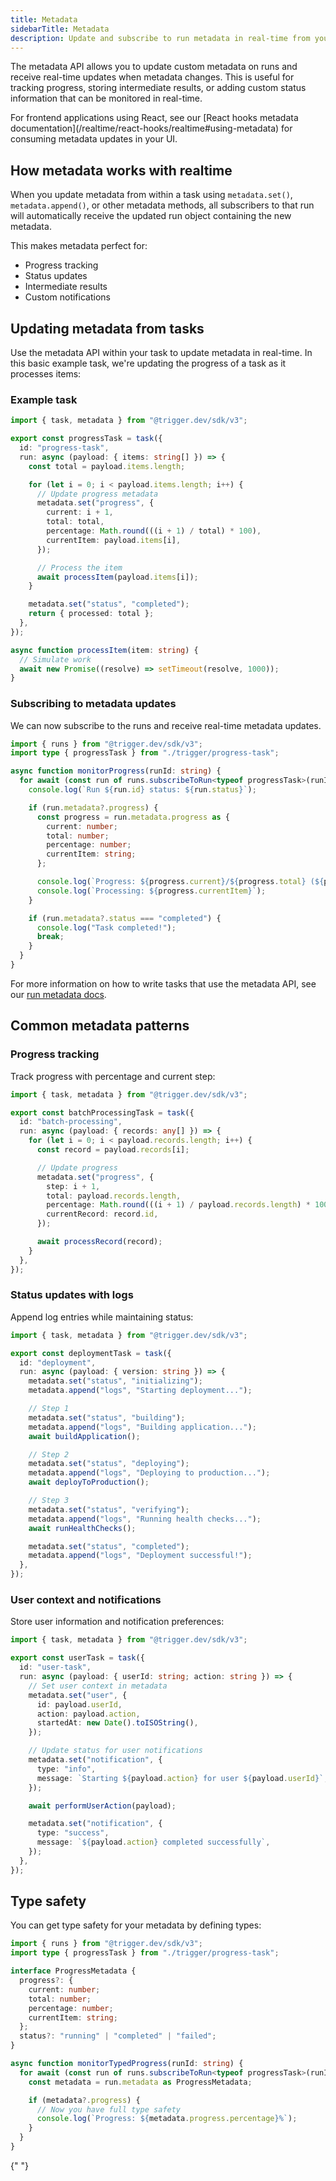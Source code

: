 ```yaml
---
title: Metadata
sidebarTitle: Metadata
description: Update and subscribe to run metadata in real-time from your backend
---
```



The metadata API allows you to update custom metadata on runs and receive real-time updates when metadata changes. This is useful for tracking progress, storing intermediate results, or adding custom status information that can be monitored in real-time.

<Note>
  For frontend applications using React, see our [React hooks metadata
  documentation](/realtime/react-hooks/realtime#using-metadata) for consuming metadata updates in
  your UI.
</Note>

## How metadata works with realtime

When you update metadata from within a task using `metadata.set()`, `metadata.append()`, or other metadata methods, all subscribers to that run will automatically receive the updated run object containing the new metadata.

This makes metadata perfect for:

- Progress tracking
- Status updates
- Intermediate results
- Custom notifications

## Updating metadata from tasks

Use the metadata API within your task to update metadata in real-time. In this basic example task, we're updating the progress of a task as it processes items:

### Example task

```ts
import { task, metadata } from "@trigger.dev/sdk/v3";

export const progressTask = task({
  id: "progress-task",
  run: async (payload: { items: string[] }) => {
    const total = payload.items.length;

    for (let i = 0; i < payload.items.length; i++) {
      // Update progress metadata
      metadata.set("progress", {
        current: i + 1,
        total: total,
        percentage: Math.round(((i + 1) / total) * 100),
        currentItem: payload.items[i],
      });

      // Process the item
      await processItem(payload.items[i]);
    }

    metadata.set("status", "completed");
    return { processed: total };
  },
});

async function processItem(item: string) {
  // Simulate work
  await new Promise((resolve) => setTimeout(resolve, 1000));
}
```

### Subscribing to metadata updates

We can now subscribe to the runs and receive real-time metadata updates.

```ts
import { runs } from "@trigger.dev/sdk/v3";
import type { progressTask } from "./trigger/progress-task";

async function monitorProgress(runId: string) {
  for await (const run of runs.subscribeToRun<typeof progressTask>(runId)) {
    console.log(`Run ${run.id} status: ${run.status}`);

    if (run.metadata?.progress) {
      const progress = run.metadata.progress as {
        current: number;
        total: number;
        percentage: number;
        currentItem: string;
      };

      console.log(`Progress: ${progress.current}/${progress.total} (${progress.percentage}%)`);
      console.log(`Processing: ${progress.currentItem}`);
    }

    if (run.metadata?.status === "completed") {
      console.log("Task completed!");
      break;
    }
  }
}
```

For more information on how to write tasks that use the metadata API, see our [run metadata docs](/runs/metadata).

## Common metadata patterns

### Progress tracking

Track progress with percentage and current step:

```ts
import { task, metadata } from "@trigger.dev/sdk/v3";

export const batchProcessingTask = task({
  id: "batch-processing",
  run: async (payload: { records: any[] }) => {
    for (let i = 0; i < payload.records.length; i++) {
      const record = payload.records[i];

      // Update progress
      metadata.set("progress", {
        step: i + 1,
        total: payload.records.length,
        percentage: Math.round(((i + 1) / payload.records.length) * 100),
        currentRecord: record.id,
      });

      await processRecord(record);
    }
  },
});
```

### Status updates with logs

Append log entries while maintaining status:

```ts
import { task, metadata } from "@trigger.dev/sdk/v3";

export const deploymentTask = task({
  id: "deployment",
  run: async (payload: { version: string }) => {
    metadata.set("status", "initializing");
    metadata.append("logs", "Starting deployment...");

    // Step 1
    metadata.set("status", "building");
    metadata.append("logs", "Building application...");
    await buildApplication();

    // Step 2
    metadata.set("status", "deploying");
    metadata.append("logs", "Deploying to production...");
    await deployToProduction();

    // Step 3
    metadata.set("status", "verifying");
    metadata.append("logs", "Running health checks...");
    await runHealthChecks();

    metadata.set("status", "completed");
    metadata.append("logs", "Deployment successful!");
  },
});
```

### User context and notifications

Store user information and notification preferences:

```ts
import { task, metadata } from "@trigger.dev/sdk/v3";

export const userTask = task({
  id: "user-task",
  run: async (payload: { userId: string; action: string }) => {
    // Set user context in metadata
    metadata.set("user", {
      id: payload.userId,
      action: payload.action,
      startedAt: new Date().toISOString(),
    });

    // Update status for user notifications
    metadata.set("notification", {
      type: "info",
      message: `Starting ${payload.action} for user ${payload.userId}`,
    });

    await performUserAction(payload);

    metadata.set("notification", {
      type: "success",
      message: `${payload.action} completed successfully`,
    });
  },
});
```

## Type safety

You can get type safety for your metadata by defining types:

```ts
import { runs } from "@trigger.dev/sdk/v3";
import type { progressTask } from "./trigger/progress-task";

interface ProgressMetadata {
  progress?: {
    current: number;
    total: number;
    percentage: number;
    currentItem: string;
  };
  status?: "running" | "completed" | "failed";
}

async function monitorTypedProgress(runId: string) {
  for await (const run of runs.subscribeToRun<typeof progressTask>(runId)) {
    const metadata = run.metadata as ProgressMetadata;

    if (metadata?.progress) {
      // Now you have full type safety
      console.log(`Progress: ${metadata.progress.percentage}%`);
    }
  }
}
```

<RealtimeExamplesCards />{" "}
